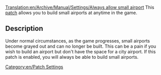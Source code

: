 [[Translation:en/Archive/Manual/Settings/Always allow small airport]]
This [[en/Community/Patches/Patches|patch]] allows you to build small airports at anytime in the game.

== Description ==

Under normal circumstances, as the game progresses, small airports become grayed out and can no longer be built. This can be a pain if you wish to build an airport but don't have the space for a city airport. If this patch is enabled, you will always be able to build small airports.


[[Category:en/Patch Settings]]
